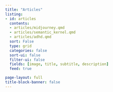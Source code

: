```yaml
---
title: "Articles"
listing:
- id: articles
  contents: 
  - articles/midjourney.qmd
  - articles/semantic_kernel.qmd
  - articles/adhd.qmd
  sort: False
  type: grid
  categories: false
  sort-ui: false
  filter-ui: false
  fields: [image, title, subtitle, description]
  feed: true

page-layout: full
title-block-banner: false
---
```


:::{#pages}
:::


<!--- <hr><p>You can also find me on <a rel="me" href="https://data-folks.masto.host/@lucasmeyer">Mastodon</a></p>. --->
